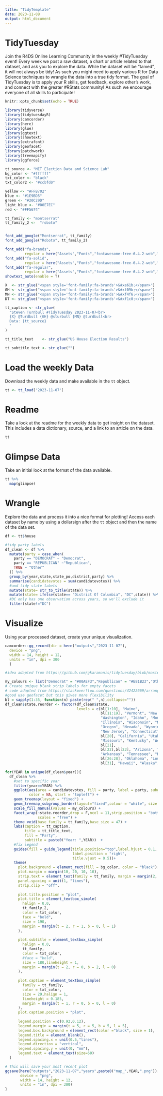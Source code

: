 ```yaml
---
title: "TidyTemplate"
date: 2023-11-08
output: html_document
---
```


# TidyTuesday

Join the R4DS Online Learning Community in the weekly #TidyTuesday event!
Every week we post a raw dataset, a chart or article related to that dataset, and ask you to explore the data.
While the dataset will be “tamed”, it will not always be tidy! As such you might need to apply various R for Data Science techniques to wrangle the data into a true tidy format.
The goal of TidyTuesday is to apply your R skills, get feedback, explore other’s work, and connect with the greater #RStats community!
As such we encourage everyone of all skills to participate!

```r

knitr::opts_chunk$set(echo = TRUE)

library(tidyverse)
library(tidytuesdayR)
library(camcorder)
library(here)
library(glue)
library(ggtext)
library(showtext)
library(extrafont)
library(geofacet)
library(patchwork)
library(treemapify)
library(ggforce)
```

```R
tt_source <- "MIT Election Data and Science Lab"
bg_color <- "#ffffff"
txt_color <- "black"
txt_color2 <- "#ccbfd0"

yellow <- "#FFB702"  
blue <- "#1E9BD5"
green <- "#20C29D"
light_blue <- "#00E7EC"
red <- "#FF5674"

tt_family <- "montserrat"
tt_family_2 <-  "roboto"


font_add_google("Montserrat", tt_family)
font_add_google("Roboto", tt_family_2)

font_add("fa-brands",
         regular = here("Assets","Fonts","fontawesome-free-6.4.2-web","webfonts","fa-brands-400.ttf"))
font_add("fa-solid",
         regular = here("Assets","Fonts","fontawesome-free-6.4.2-web","webfonts","fa-solid-900.ttf"))
font_add("fa-regular",
         regular = here("Assets","Fonts","fontawesome-free-6.4.2-web","webfonts","fa-regular-400.ttf"))
showtext_auto(enable = T) 

X  <- str_glue("<span style='font-family:fa-brands'>&#xe61b;</span>")
GH <- str_glue("<span style='font-family:fa-brands'>&#xf09b;</span>")
MN <- str_glue("<span style='font-family:fa-brands'>&#xf4f6;</span>")
DT <- str_glue("<span style='font-family:fa-brands'>&#xf1c0;</span>")

tt_caption <- str_glue(
  "Steven Turnbull #TidyTuesday 2023-11-07<br>
  {X} @Turdbull {GH} @sturbull {MN} @turdbull<br>
  Data: {tt_source}
  "
)

tt_title_text    <- str_glue("US House Election Results")

tt_subtitle_text <- str_glue("") 
```

# Load the weekly Data

Download the weekly data and make available in the `tt` object.

```r

tt <- tt_load("2023-11-07")

```


# Readme

Take a look at the readme for the weekly data to get insight on the dataset.
This includes a data dictionary, source, and a link to an article on the data.

```r

tt

```


# Glimpse Data

Take an initial look at the format of the data available.

```r

tt %>% 
  map(glimpse)

```

# Wrangle

Explore the data and process it into a nice format for plotting! Access each dataset by name by using a dollarsign after the `tt` object and then the name of the data set.

```r
df <- tt$house

#tidy party labels
df_clean <- df %>% 
  mutate(party = case_when(
    party == "DEMOCRAT" ~ "Democrat",
    party == "REPUBLICAN" ~"Republican",
    TRUE ~ "Other"
  )) %>%
  group_by(year,state,state_po,district,party) %>%
  summarise(candidatevotes = sum(candidatevotes)) %>%
  #and tidy state labels
  mutate(state= str_to_title(state)) %>%
  mutate(state= ifelse(state== "District Of Columbia", "DC",state)) %>%
  #DC only has one observation across years, so we'll exclude it
  filter(state!="DC")

```


# Visualize

Using your processed dataset, create your unique visualization.
```R
camcorder::gg_record(dir = here("outputs","2023-11-07"),
  device = "png",
  width = 14, height = 12,
  units = "in", dpi = 300
  )

```
```r
#idea adapted from https://github.com/gkaramanis/tidytuesday/blob/master/2023/2023-week_41/haunted_places.R

my_colours <- list("Democrat" = "#00AEF3","Republican" = "#E81B23","Other"="green4")
# Create unique blank strip labels for empty facets
# code adapted from https://stackoverflow.com/questions/42422669/arrange-ggplot-facets-in-the-shape-of-the-us
#good use geofacet but this gives more flexibility
bl = sapply(1:35, function(n) paste(rep(" ",n),collapse=""))
df_clean$state.reorder <- factor(df_clean$state,
                                 levels = c(bl[1:10], "Maine",
                                            bl[11:19], "Vermont", "New Hampshire",
                                            "Washington", "Idaho", "Montana", "North Dakota", "Minnesota",
                                            "Illinois", "Wisconsin", "Michigan", "New York", "Massachusetts", "Rhode Island",
                                            "Oregon", "Nevada", "Wyoming", "South Dakota", "Iowa", "Indiana", "Ohio", "Pennsylvania",
                                            "New Jersey", "Connecticut",
                                            bl[20], "California", "Utah", "Colorado","Nebraska",
                                            "Missouri", "Kentucky", "West Virginia", "Virginia", "Maryland",
                                            bl[21],
                                            bl[22],bl[23], "Arizona", "New Mexico", "Kansas",
                                            "Arkansas", "Tennessee", "North Carolina", "South Carolina", "Delaware", bl[24:25],
                                            bl[26:28], "Oklahoma", "Louisiana", "Mississippi", "Alabama", "Georgia", bl[29:30],
                                            bl[31], "Hawaii", "Alaska", bl[32], "Texas", bl[33:35], "Florida"))

for(YEAR in unique(df_clean$year)){
  df_clean %>% 
    #set to specific year
    filter(year==YEAR) %>%
    ggplot(aes(area = candidatevotes, fill = party, label = party, subgroup = district),
           color = NA, start = "topleft") +
    geom_treemap(layout = "fixed") +
    geom_treemap_subgroup_border(layout="fixed",colour = "white", size = 1) +
    scale_fill_manual(values = my_colours) +
    facet_wrap(~state.reorder,drop = F,ncol = 11,strip.position = "bottom",
               scales = "free") +
    theme_void(base_family = tt_family,base_size = 47) +
    labs(caption = tt_caption,
         title = tt_title_text,
         fill = "Party",
         subtitle = paste0("Year: ",YEAR))  +
    #fix legend
    guides(fill = guide_legend(title.position="top",label.hjust = 0.1,
                               label.position = "right",
                               title.vjust = 0.5))+
    theme(
      plot.background = element_rect(fill = bg_color, color = "black"),
      plot.margin = margin(10, 20, 10, 10),
      strip.text = element_text(family = tt_family, margin = margin(2, 0, 2, 0), color = "black"),
      panel.spacing = unit(1, "lines"),
      strip.clip = "off",
      
      plot.title.position = "plot",
      plot.title = element_textbox_simple(
        halign = 0.0,
        tt_family_2,
        color = txt_color,
        face = "bold",
        size = 190,
        margin = margin(t = 2, r = 1, b = 0, l = 1)
      ),
      
      plot.subtitle = element_textbox_simple(
        halign = 0.0,
        tt_family,
        color = txt_color,
        #face = "bold",
        size = 180,lineheight = 1,
        margin = margin(t = 2, r = 0, b = 2, l = 0)
      ),
      
      plot.caption = element_textbox_simple(
        family = tt_family, 
        color = txt_color,
        size = 29,halign = 1,
        lineheight = 0.185,
        margin = margin(t = 1, r = 0, b = 0, l = 0)
      ),
      plot.caption.position = "plot",
      
      legend.position = c(0.92,0.12),
      legend.margin = margin(t = 5, r = 5, b = 5, l = 5),
      legend.box.background = element_rect(color ="black", size = 1),
      legend.title = element_blank(),
      legend.spacing.x = unit(0.5,"lines"),
      legend.direction = "vertical",
      legend.spacing.y = unit(0, "mm"),
      legend.text = element_text(size=60)
  )

# This will save your most recent plot
ggsave(here("outputs","2023-11-07","years",paste0("map_",YEAR,".png")),
       device = "png",
       width = 14, height = 12,
       units = "in", dpi = 300)
}  
```
